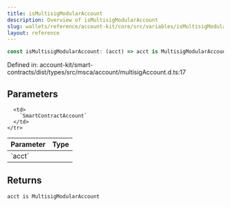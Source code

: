 ```yaml
---
title: isMultisigModularAccount
description: Overview of isMultisigModularAccount
slug: wallets/reference/account-kit/core/src/variables/isMultisigModularAccount
layout: reference
---
```


```ts
const isMultisigModularAccount: (acct) => acct is MultisigModularAccount;
```

Defined in: account-kit/smart-contracts/dist/types/src/msca/account/multisigAccount.d.ts:17

## Parameters

<table>
  <thead>
    <tr>
      <th align="left">Parameter</th>
      <th align="left">Type</th>
    </tr>
  </thead>

  <tbody>
    <tr>
      <td>
        `acct`
      </td>

      <td>
        `SmartContractAccount`
      </td>
    </tr>

  </tbody>
</table>

## Returns

`acct is MultisigModularAccount`

